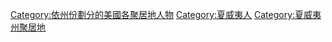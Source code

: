 
[[Category:依州份劃分的美國各聚居地人物|Category:依州份劃分的美國各聚居地人物]]
[[Category:夏威夷人|Category:夏威夷人]]
[[Category:夏威夷州聚居地|Category:夏威夷州聚居地]]